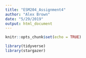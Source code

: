 ```yaml
---
title: "ESM204_Assignment4"
author: "Alex Brown"
date: "5/29/2019"
output: html_document
---
```


```r
knitr::opts_chunk$set(echo = TRUE)
```

```r
library(tidyverse)
library(stargazer)
```

